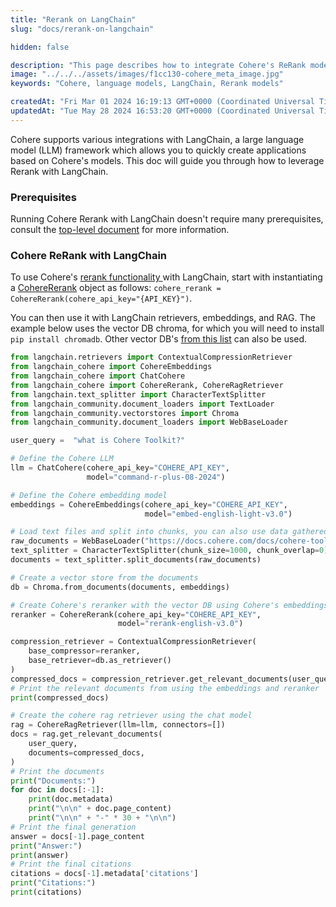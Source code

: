 ```yaml
---
title: "Rerank on LangChain"
slug: "docs/rerank-on-langchain"

hidden: false

description: "This page describes how to integrate Cohere's ReRank models with LangChain."
image: "../../../assets/images/f1cc130-cohere_meta_image.jpg"  
keywords: "Cohere, language models, LangChain, Rerank models"

createdAt: "Fri Mar 01 2024 16:19:13 GMT+0000 (Coordinated Universal Time)"
updatedAt: "Tue May 28 2024 16:53:20 GMT+0000 (Coordinated Universal Time)"
---
```

Cohere supports various integrations with LangChain, a large language model (LLM) framework which allows you to quickly create applications based on Cohere's models. This doc will guide you through how to leverage Rerank with LangChain. 

### Prerequisites

Running Cohere Rerank with LangChain doesn't require many prerequisites, consult the [top-level document](/docs/cohere-and-langchain) for more information.

### Cohere ReRank with LangChain

To use Cohere's [rerank functionality ](/docs/reranking) with LangChain, start with instantiating a [CohereRerank](https://github.com/langchain-ai/langchain/blob/master/libs/langchain/langchain/retrievers/document_compressors/cohere_rerank.py) object as follows: `cohere_rerank = CohereRerank(cohere_api_key="{API_KEY}")`.

You can then use it with LangChain retrievers, embeddings, and RAG. The example below uses the vector DB chroma, for which you will need to install `pip install chromadb`. Other vector DB's [from this list](https://python.langchain.com/docs/integrations/vectorstores) can also be used.

```python PYTHON
from langchain.retrievers import ContextualCompressionRetriever
from langchain_cohere import CohereEmbeddings
from langchain_cohere import ChatCohere
from langchain_cohere import CohereRerank, CohereRagRetriever
from langchain.text_splitter import CharacterTextSplitter
from langchain_community.document_loaders import TextLoader
from langchain_community.vectorstores import Chroma
from langchain_community.document_loaders import WebBaseLoader

user_query =  "what is Cohere Toolkit?"

# Define the Cohere LLM
llm = ChatCohere(cohere_api_key="COHERE_API_KEY",              
                 model="command-r-plus-08-2024")

# Define the Cohere embedding model
embeddings = CohereEmbeddings(cohere_api_key="COHERE_API_KEY",
                              model="embed-english-light-v3.0")

# Load text files and split into chunks, you can also use data gathered elsewhere in your application
raw_documents = WebBaseLoader("https://docs.cohere.com/docs/cohere-toolkit").load()
text_splitter = CharacterTextSplitter(chunk_size=1000, chunk_overlap=0)
documents = text_splitter.split_documents(raw_documents)

# Create a vector store from the documents
db = Chroma.from_documents(documents, embeddings)

# Create Cohere's reranker with the vector DB using Cohere's embeddings as the base retriever
reranker = CohereRerank(cohere_api_key="COHERE_API_KEY", 
                        model="rerank-english-v3.0")

compression_retriever = ContextualCompressionRetriever(
    base_compressor=reranker,
    base_retriever=db.as_retriever()
)
compressed_docs = compression_retriever.get_relevant_documents(user_query)
# Print the relevant documents from using the embeddings and reranker
print(compressed_docs)

# Create the cohere rag retriever using the chat model
rag = CohereRagRetriever(llm=llm, connectors=[])
docs = rag.get_relevant_documents(
    user_query,
    documents=compressed_docs,
)
# Print the documents
print("Documents:")
for doc in docs[:-1]:
    print(doc.metadata)
    print("\n\n" + doc.page_content)
    print("\n\n" + "-" * 30 + "\n\n")
# Print the final generation
answer = docs[-1].page_content
print("Answer:")
print(answer)
# Print the final citations
citations = docs[-1].metadata['citations']
print("Citations:")
print(citations)
```
